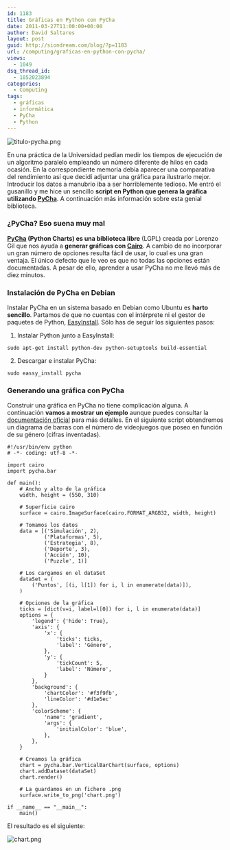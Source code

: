 ```yaml
---
id: 1183
title: Gráficas en Python con PyCha
date: 2011-03-27T11:00:00+00:00
author: David Saltares
layout: post
guid: http://siondream.com/blog/?p=1183
url: /computing/graficas-en-python-con-pycha/
views:
  - 1049
dsq_thread_id:
  - 1852023894
categories:
  - Computing
tags:
  - gráficas
  - informática
  - PyCha
  - Python
---
```


![titulo-pycha.png](/img/wp/titulo-pycha.png)

En una práctica de la Universidad pedían medir los tiempos de ejecución de un algoritmo paralelo empleando un número diferente de hilos en cada ocasión. En la correspondiente memoria debía aparecer una comparativa del rendimiento así que decidí adjuntar una gráfica para ilustrarlo mejor. Introducir los datos a manubrio iba a ser horriblemente tedioso. Me entró el gusanillo y me hice un sencillo **script en Python que genera la gráfica utilizando [PyCha](https://bitbucket.org/lgs/pycha/)**. A continuación más información sobre esta genial biblioteca.

### ¿PyCha? Eso suena muy mal

**[PyCha](https://bitbucket.org/lgs/pycha/) (Python Charts) es una biblioteca libre** (LGPL) creada por Lorenzo Gil que nos ayuda a **generar gráficas con [Cairo](http://en.wikipedia.org/wiki/Cairo_(graphics))**. A cambio de no incorporar un gran número de opciones resulta fácil de usar, lo cual es una gran ventaja. El único defecto que le veo es que no todas las opciones están documentadas. A pesar de ello, aprender a usar PyCha no me llevó más de diez minutos.

### Instalación de PyCha en Debian

Instalar PyCha en un sistema basado en Debian como Ubuntu es **harto sencillo**. Partamos de que no cuentas con el intérprete ni el gestor de paquetes de Python, [EasyInstall](http://es.wikipedia.org/wiki/EasyInstall). Sólo has de seguir los siguientes pasos:

1. Instalar Python junto a EasyInstall:

```
sudo apt-get install python-dev python-setuptools build-essential
```


2. Descargar e instalar PyCha:

```
sudo eassy_install pycha
```


### Generando una gráfica con PyCha

Construir una gráfica en PyCha no tiene complicación alguna. A continuación **vamos a mostrar un ejemplo** aunque puedes consultar la [documentación oficial](http://packages.python.org/pycha/) para más detalles. En el siguiente script obtendremos un diagrama de barras con el número de videojuegos que poseo en función de su género (cifras inventadas).

```
#!/usr/bin/env python
# -*- coding: utf-8 -*-

import cairo
import pycha.bar

def main():
    # Ancho y alto de la gráfica
    width, height = (550, 310)

    # Superficie cairo
    surface = cairo.ImageSurface(cairo.FORMAT_ARGB32, width, height)

    # Tomamos los datos
    data = [('Simulación', 2),
            ('Plataformas', 5),
            ('Estrategia', 8),
            ('Deporte', 3),
            ('Acción', 10),
            ('Puzzle', 1)]

    # Los cargamos en el dataSet
    dataSet = (
        ('Puntos', [(i, l[1]) for i, l in enumerate(data)]),
    )

    # Opciones de la gráfica
    ticks = [dict(v=i, label=l[0]) for i, l in enumerate(data)]
    options = {
        'legend': {'hide': True},
        'axis': {
            'x': {
                'ticks': ticks,
                'label': 'Género',
            },
            'y': {
                'tickCount': 5,
                'label': 'Número',
            }
        },
        'background': {
            'chartColor': '#f3f9fb',
            'lineColor': '#d1e5ec'
        },
        'colorScheme': {
            'name': 'gradient',
            'args': {
                'initialColor': 'blue',
            },
        },
    }

    # Creamos la gráfica 
    chart = pycha.bar.VerticalBarChart(surface, options)
    chart.addDataset(dataSet)
    chart.render()

    # La guardamos en un fichero .png
    surface.write_to_png('chart.png')

if __name__ == "__main__":
    main()
```


El resultado es el siguiente:

![chart.png](/img/wp/chart.png)